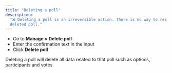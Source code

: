 ```yaml
---
title: "Deleting a poll"
description:
  "❌ Deleting a poll is an irreversible action. There is no way to restore a
  deleted poll."
---
```


- Go to **Manage > Delete poll**
- Enter the confirmation text in the input
- Click **Delete poll**

Deleting a poll will delete all data related to that poll such as options,
participants and votes.
